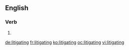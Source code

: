 ==English==

===Verb===
{{head|en}}

# {{present participle of|litigate}}

[[de:litigating]]
[[fr:litigating]]
[[ko:litigating]]
[[oc:litigating]]
[[vi:litigating]]